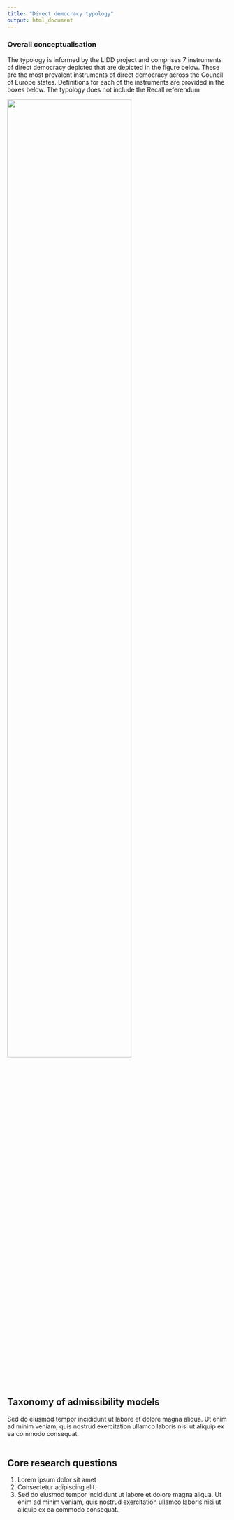 ```yaml
---
title: "Direct democracy typology"
output: html_document
---
```


### Overall conceptualisation
The typology is informed by the LIDD project and comprises 7 instruments of direct democracy depicted that are depicted in the figure below. These are the most prevalent instruments of direct democracy across the Council of Europe states. Definitions for each of the instruments are provided in the boxes below. The typology does not include the Recall referendum


<img src="https://fmendez72.github.io/america_agenda/images/liddConcept2.png" width=75% height=75%>
<br/><br/>


## Taxonomy of admissibility models
Sed do eiusmod tempor incididunt ut labore et dolore magna aliqua. Ut enim ad minim veniam, quis nostrud exercitation ullamco laboris nisi ut aliquip ex ea commodo consequat.
<br/><br/>

## Core research questions
1. Lorem ipsum dolor sit amet  
2. Consectetur adipiscing elit. 
3. Sed do eiusmod tempor incididunt ut labore et dolore magna aliqua. Ut enim ad minim veniam, quis nostrud exercitation ullamco laboris nisi ut aliquip ex ea commodo consequat.  
<br/><br/>

